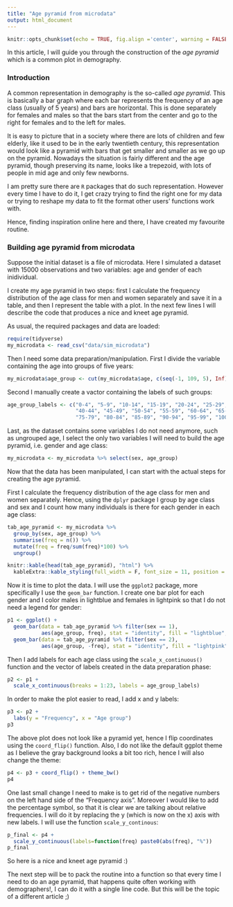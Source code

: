 ```yaml
---
title: "Age pyramid from microdata"
output: html_document
---
```


```r
knitr::opts_chunk$set(echo = TRUE, fig.align ='center', warning = FALSE, message = FALSE)
```

In this article, I will guide you through the construction of the _age pyramid_ which is a common plot in demography.

### Introduction

A common representation in demography is the so-called _age pyramid_. This is basically a bar graph where each bar represents the frequency of an age class (usually of 5 years) and bars are horizontal. This is done separately for females and males so that the bars start from the center and go to the right for females and to the left for males. 

It is easy to picture that in a society where there are lots of children and few elderly, like it used to be in the early twentieth century, this representation would look like a pyramid with bars that get smaller and smaller as we go up on the pyramid. Nowadays the situation is fairly different and the age pyramid, though preserving its name, looks like a trepezoid, with lots of people in mid age and only few newborns.

I am pretty sure there are `R` packages that do such representation. However every time I have to do it, I get crazy trying to find the right one for my data or trying to reshape my data to fit the format other users' functions work with.

Hence, finding inspiration online here and there, I have created my favourite routine.

### Building age pyramid from microdata

Suppose the initial dataset is a file of microdata. Here I simulated a dataset with 15000 observations and two variables: age and gender of each inidividual.

I create my age pyramid in two steps: first I calculate the frequency distribution of the age class for men and women separately and save it in a table, and then I represent the table with a plot. In the next few lines I will describe the code that produces a nice and kneet age pyramid.

As usual, the required packages and data are loaded:

```r
require(tidyverse)
my_microdata <- read_csv("data/sim_microdata") 
```

Then I need some data preparation/manipulation. First I divide the variable containing the age into groups of five years:

```r
my_microdata$age_group <- cut(my_microdata$age, c(seq(-1, 109, 5), Inf), labels = FALSE)
```

Second I manually create a vactor containing the labels of such groups:

```r
age_group_labels <- c("0-4", "5-9", "10-14", "15-19", "20-24", "25-29", "30-34", "35-39", 
                      "40-44", "45-49", "50-54", "55-59", "60-64", "65-69", "70-74", 
                      "75-79", "80-84", "85-89", "90-94", "95-99", "100-104", "105-109", "110+")
```

Last, as the dataset contains some variables I do not need anymore, such as ungrouped age, I select the only two variables I will need to build the age pyramid, i.e. gender and age class:

```r
my_microdata <- my_microdata %>% select(sex, age_group)
```

Now that the data has been manipulated, I can start with the actual steps for creating the age pyramid.

First I calculate the frequency distribution of the age class for men and women separately. Hence, using the `dplyr` package I group by age class and sex and I count how many individuals is there for each gender in each age class:

```r
tab_age_pyramid <- my_microdata %>%
  group_by(sex, age_group) %>%
  summarise(freq = n()) %>%
  mutate(freq = freq/sum(freq)*100) %>%
  ungroup() 

knitr::kable(head(tab_age_pyramid), "html") %>%
  kableExtra::kable_styling(full_width = F, font_size = 11, position = "center")
```

Now it is time to plot the data. I will use the `ggplot2` package, more specifically I use the `geom_bar` function. I create one bar plot for each gender and I color males in lightblue and females in lightpink so that I do not need a legend for gender: 

```r
p1 <- ggplot() + 
  geom_bar(data = tab_age_pyramid %>% filter(sex == 1), 
           aes(age_group, freq), stat = "identity", fill = "lightblue", col = "blue") +
  geom_bar(data = tab_age_pyramid %>% filter(sex == 2),  
           aes(age_group, -freq), stat = "identity", fill = "lightpink", col = "hotpink") 
```

Then I add labels for each age class using the `scale_x_continuous()` function and the vector of labels created in the data preparation phase:

```r
p2 <- p1 + 
  scale_x_continuous(breaks = 1:23, labels = age_group_labels) 
```

In order to make the plot easier to read, I add x and y labels:

```r
p3 <- p2 + 
  labs(y = "Frequency", x = "Age group") 
p3
```

The above plot does not look like a pyramid yet, hence I flip coordinates using the `coord_flip()` function. Also, I do not like the default ggplot theme as I believe the gray background looks a bit too rich, hence I will also change the theme:


```r
p4 <- p3 + coord_flip() + theme_bw() 
p4
```


One last small change I need to make is to get rid of the negative numbers on the left hand side of the "Frequency axis". Moreover I would like to add the percentage symbol, so that it is clear we are talking about relative frequencies. I will do it by replacing the y (which is now on the x) axis with new labels. I will use the function `scale_y_continous`:

```r
p_final <- p4 +
  scale_y_continuous(labels=function(freq) paste0(abs(freq), "%"))
p_final
```


So here is a nice and kneet age pyramid :)

The next step will be to pack the routine into a function so that every time I need to do an age pyramid, that happens quite often working with demographers!, I can do it with a single line code. But this will be the topic of a different article ;)

